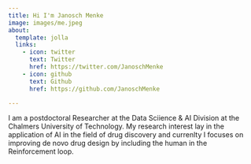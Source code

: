 ```yaml
---
title: Hi I'm Janosch Menke
image: images/me.jpeg
about:
  template: jolla
  links:
    - icon: twitter
      text: Twitter
      href: https://twitter.com/JanoschMenke
    - icon: github
      text: Github
      href: https://github.com/JanoschMenke

---
```

I am a postdoctoral Researcher at the Data Sciience & AI Division at the Chalmers University of Technology.
My research interest lay in the application of AI in the field of drug discovery and currenlty I focuses on improving de novo drug design by including the human in the Reinforcement loop.